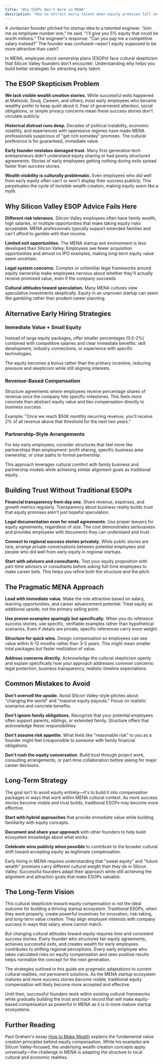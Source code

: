 ```yaml
---
title: "Why ESOPs Don't Work in MENA"
description: "How to attract early talent when equity promises fall on deaf ears"
---
```


A Jordanian founder pitched his startup idea to a talented engineer. "Join me as employee number one," he said. "I'll give you 5% equity that could be worth millions." The engineer's response: "Can you pay me a competitive salary instead?" The founder was confused—wasn't equity supposed to be more attractive than cash?

In MENA, employee stock ownership plans (ESOPs) face cultural skepticism that Silicon Valley founders don't encounter. Understanding why helps you build better strategies for attracting early talent.

## The ESOP Skepticism Problem

**We lack visible wealth creation stories.** While successful exits happened at Maktoob, Souq, Careem, and others, most early employees who became wealthy prefer to keep quiet about it. Fear of government attention, social obligations, or simple privacy concerns mean these success stories don't circulate publicly.

**Historical distrust runs deep.** Decades of political instability, economic volatility, and experiences with oppressive regimes have made MENA professionals suspicious of "get rich someday" promises. The cultural preference is for guaranteed, immediate value.

**Early founder mistakes damaged trust.** Many first-generation tech entrepreneurs didn't understand equity sharing or had poorly structured agreements. Stories of early employees getting nothing during exits spread faster than success stories.

**Wealth visibility is culturally problematic.** Even employees who did well from early equity often can't or won't display their success publicly. This perpetuates the cycle of invisible wealth creation, making equity seem like a myth.

## Why Silicon Valley ESOP Advice Fails Here

**Different risk tolerance.** Silicon Valley employees often have family wealth, high salaries, or multiple opportunities that make taking equity risks acceptable. MENA professionals typically support extended families and can't afford to gamble with their income.

**Limited exit opportunities.** The MENA startup exit environment is less developed than Silicon Valley. Employees see fewer acquisition opportunities and almost no IPO examples, making long-term equity value seem uncertain.

**Legal system concerns.** Complex or unfamiliar legal frameworks around equity ownership make employees nervous about whether they'll actually receive promised value, even if the company succeeds.

**Cultural attitudes toward speculation.** Many MENA cultures view speculative investments skeptically. Equity in an unproven startup can seem like gambling rather than prudent career planning.

## Alternative Early Hiring Strategies

### Immediate Value + Small Equity

Instead of large equity packages, offer smaller percentages (0.5-2%) combined with competitive salaries and clear immediate benefits: skill development, industry connections, or experience with specific technologies.

The equity becomes a bonus rather than the primary incentive, reducing pressure and skepticism while still aligning interests.

### Revenue-Based Compensation

Structure agreements where employees receive percentage shares of revenue once the company hits specific milestones. This feels more concrete than abstract equity value and ties compensation directly to business success.

Example: "Once we reach $50K monthly recurring revenue, you'll receive 2% of all revenue above that threshold for the next two years."


### Partnership-Style Arrangements

For key early employees, consider structures that feel more like partnerships than employment: profit sharing, specific business area ownership, or clear paths to formal partnership.

This approach leverages cultural comfort with family business and partnership models while achieving similar alignment goals as traditional equity.

## Building Trust Without Traditional ESOPs

**Financial transparency from day one.** Share revenue, expenses, and growth metrics regularly. Transparency about business reality builds trust that equity promises aren't just hopeful speculation.

**Legal documentation even for small agreements.** Use proper lawyers for equity agreements, regardless of size. The cost demonstrates seriousness and provides employees with documents they can understand and trust.

**Connect to regional success stories privately.** While public stories are rare, arrange private conversations between potential employees and people who did well from early equity in regional startups.

**Start with advisors and consultants.** Test your equity proposition with part-time advisors or consultants before asking full-time employees to make career bets. This helps you refine both the structure and the pitch.

## The Pragmatic MENA Approach

**Lead with immediate value.** Make the role attractive based on salary, learning opportunities, and career advancement potential. Treat equity as additional upside, not the primary selling point.

**Use proven examples sparingly but specifically.** When you do reference success stories, use specific, verifiable examples rather than hypothetical scenarios. Even if details are private, specific references carry more weight.

**Structure for quick wins.** Design compensation so employees can see value within 6-12 months rather than 3-5 years. This might mean smaller total packages but faster realization of value.

**Address concerns directly.** Acknowledge the cultural skepticism openly and explain specifically how your approach addresses common concerns: legal protection, business transparency, realistic timeline expectations.

## Common Mistakes to Avoid

**Don't oversell the upside.** Avoid Silicon Valley-style pitches about "changing the world" and "massive equity payouts." Focus on realistic scenarios and concrete benefits.

**Don't ignore family obligations.** Recognize that your potential employees often support parents, siblings, or extended family. Structure offers that acknowledge these responsibilities.

**Don't assume risk appetite.** What feels like "reasonable risk" to you as a founder might feel irresponsible to someone with family financial obligations.

**Don't rush the equity conversation.** Build trust through project work, consulting arrangements, or part-time collaboration before asking for major career decisions.

## Long-Term Strategy

The goal isn't to avoid equity entirely—it's to build it into compensation packages in ways that work within MENA cultural context. As more success stories become visible and trust builds, traditional ESOPs may become more effective.

**Start with hybrid approaches** that provide immediate value while building familiarity with equity concepts.

**Document and share your approach** with other founders to help build ecosystem knowledge about what works.

**Celebrate wins publicly when possible** to contribute to the broader cultural shift toward accepting equity as legitimate compensation.

Early hiring in MENA requires understanding that "sweat equity" and "future wealth" promises carry different cultural weight than they do in Silicon Valley. Successful founders adapt their approach while still achieving the alignment and attraction goals that make ESOPs valuable.

## The Long-Term Vision

This cultural skepticism toward equity compensation is not the ideal outcome for building a thriving startup ecosystem. Traditional ESOPs, when they work properly, create powerful incentives for innovation, risk-taking, and long-term value creation. They align employee interests with company success in ways that salary alone cannot match.

But changing cultural attitudes toward equity requires time and consistent success stories. Every founder who structures fair equity agreements, achieves successful exits, and creates wealth for early employees contributes to shifting regional perceptions. Every early employee who takes calculated risks on equity compensation and sees positive results helps normalize the concept for the next generation.

The strategies outlined in this guide are pragmatic adaptations to current cultural realities, not permanent solutions. As the MENA startup ecosystem matures and more success stories become visible, traditional equity compensation will likely become more accepted and effective.

Until then, successful founders work within existing cultural frameworks while gradually building the trust and track record that will make equity-based compensation as powerful in MENA as it is in more mature startup ecosystems.

## Further Reading

Paul Graham's essay [How to Make Wealth](http://paulgraham.com/wealth.html) explains the fundamental value creation principles behind equity compensation. While his examples are Silicon Valley-focused, the underlying wealth creation concepts apply universally—the challenge in MENA is adapting the structure to local cultural and economic realities.